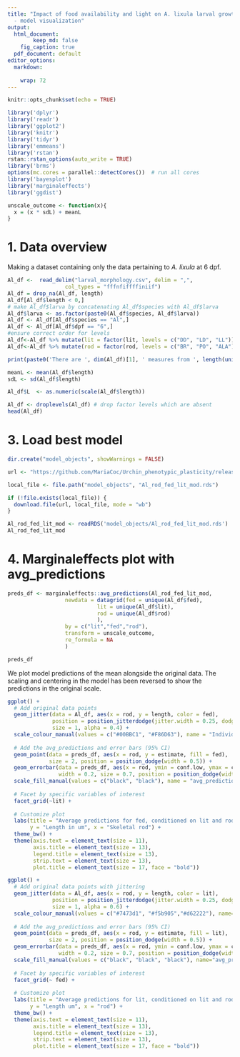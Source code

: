 ```yaml
---
title: "Impact of food availability and light on A. lixula larval growth - data analysis
  - model visualization"
output:
  html_document:
        keep_md: false
    fig_caption: true
  pdf_document: default
editor_options:
  markdown:
    
    wrap: 72
---
```


```r
knitr::opts_chunk$set(echo = TRUE)
```

```r
library('dplyr')
library('readr')
library('ggplot2')
library('knitr')
library('tidyr')
library('emmeans')
library('rstan')
rstan::rstan_options(auto_write = TRUE)
library('brms')
options(mc.cores = parallel::detectCores())  # run all cores
library('bayesplot')
library('marginaleffects')
library('ggdist')
```

```r
unscale_outcome <- function(x){
  x = (x * sdL) + meanL
}
```

# 1. Data overview

Making a dataset containing only the data pertaining to *A. lixula* at 6
dpf.

```r
Al_df <-  read_delim("larval_morphology.csv", delim = ",",
                  col_types = "fffnfiffffiniif")
Al_df = drop_na(Al_df, length)
Al_df[Al_df$length < 0,]
# make Al_df$larva by concatenating Al_df$species with Al_df$larva 
Al_df$larva <- as.factor(paste0(Al_df$species, Al_df$larva))
Al_df <- Al_df[Al_df$species == "Al",]
Al_df <- Al_df[Al_df$dpf == "6",]
#ensure correct order for levels
Al_df<-Al_df %>% mutate(lit = factor(lit, levels = c("DD", "LD", "LL")))
Al_df<-Al_df %>% mutate(rod = factor(rod, levels = c("BR", "PO", "ALA")))

print(paste0('There are ', dim(Al_df)[1], ' measures from ', length(unique(Al_df$larva)), ' individual larvae.'))
```

```r
meanL <- mean(Al_df$length)
sdL <- sd(Al_df$length)

Al_df$L  <- as.numeric(scale(Al_df$length))

Al_df <- droplevels(Al_df) # drop factor levels which are absent
head(Al_df)
```

# 3. Load best model

```r
dir.create("model_objects", showWarnings = FALSE)

url <- "https://github.com/MariaCoc/Urchin_phenotypic_plasticity/releases/download/v1.0.0/Al_rod_fed_lit_mod.rds"

local_file <- file.path("model_objects", "Al_rod_fed_lit_mod.rds")

if (!file.exists(local_file)) {
  download.file(url, local_file, mode = "wb") 
}

Al_rod_fed_lit_mod <- readRDS('model_objects/Al_rod_fed_lit_mod.rds')
Al_rod_fed_lit_mod
```

# 4. Marginaleffects plot with avg_predictions

```r
preds_df <- marginaleffects::avg_predictions(Al_rod_fed_lit_mod,
                  newdata = datagrid(fed = unique(Al_df$fed),
                            lit = unique(Al_df$lit),
                            rod = unique(Al_df$rod)
                            ),
                  by = c("lit","fed","rod"),
                  transform = unscale_outcome,
                  re_formula = NA
                  )

preds_df
```

We plot model predictions of the mean alongside the original data. The scaling and centering in the model has been reversed to show the predictions in the original scale. 

```r
ggplot() +
  # Add original data points
  geom_jitter(data = Al_df, aes(x = rod, y = length, color = fed), 
              position = position_jitterdodge(jitter.width = 0.25, dodge.width = 0.5), 
              size = 1, alpha = 0.4) +
  scale_colour_manual(values = c("#00BBC1", "#F86D63"), name = "Individual measures") +
  
  # Add the avg_predictions and error bars (95% CI)
  geom_point(data = preds_df, aes(x = rod, y = estimate, fill = fed),  # Use "response" column
             size = 2, position = position_dodge(width = 0.5)) +
  geom_errorbar(data = preds_df, aes(x = rod, ymin = conf.low, ymax = conf.high, fill = fed),
                width = 0.2, size = 0.7, position = position_dodge(width = 0.5)) + #, position = position_dodge(width = 0.5)) +
  scale_fill_manual(values = c("black", "black"), name = "avg_predictions") +
  
  # Facet by specific variables of interest
  facet_grid(~lit) +
  
  # Customize plot
  labs(title = "Average predictions for fed, conditioned on lit and rod",
       y = "Length in um", x = "Skeletal rod") +
  theme_bw() +
  theme(axis.text = element_text(size = 11), 
        axis.title = element_text(size = 13), 
        legend.title = element_text(size = 13),
        strip.text = element_text(size = 13),
        plot.title = element_text(size = 17, face = "bold"))

```

```r
ggplot() +
  # Add original data points with jittering
  geom_jitter(data = Al_df, aes(x = rod, y = length, color = lit), 
              position = position_jitterdodge(jitter.width = 0.25, dodge.width = 0.5), 
              size = 1, alpha = 0.6) +
  scale_colour_manual(values = c("#7473d1", "#f5b905","#d62222"), name= "Individual measures") +
  
  # Add the avg_predictions and error bars (95% CI)
  geom_point(data = preds_df, aes(x = rod, y = estimate, fill = lit), 
             size = 2, position = position_dodge(width = 0.5)) +
  geom_errorbar(data = preds_df, aes(x = rod, ymin = conf.low, ymax = conf.high, fill=lit), 
                width = 0.2, size = 0.7, position = position_dodge(width = 0.5)) +
  scale_fill_manual(values = c("black", "black", "black"), name="avg_predictions") +
  
  # Facet by specific variables of interest
  facet_grid(~ fed) +
  
  # Customize plot
  labs(title = "Average predictions for lit, conditioned on lit and rod",
       y = "Length um", x = "rod") +
  theme_bw() +
  theme(axis.text = element_text(size = 11), 
        axis.title = element_text(size = 13), 
        legend.title = element_text(size = 13),
        strip.text = element_text(size = 13),
        plot.title = element_text(size = 17, face = "bold"))
```

